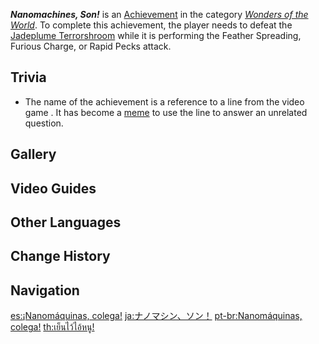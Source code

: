 {{Achievement Infobox
|id           = 82143
|order id     = 2143
|category     = Wonders of the World
|description  = Defeat an activated [[Jadeplume Terrorshroom]] while it is unleashing a powerful skill...
|requirements = Defeat the Jadeplume Terrorshroom while it is performing the  Feather Spreading, Furious Charge, or Rapid Pecks attack.
|primogems    = 5
|tracking     = 
|topic        = Jadeplume Terrorshroom
|hidden       = 1
|type         = Boss
}}
'''''Nanomachines, Son!''''' is an [[Achievement]] in the category ''[[Wonders of the World]]''. To complete this achievement, the player needs to defeat the [[Jadeplume Terrorshroom]] while it is performing the  Feather Spreading, Furious Charge, or Rapid Pecks attack.
<!--
==Gameplay Notes==
*
-->
==Trivia==
* The name of the achievement is a reference to a line from the video game {{w|Metal Gear Rising: Revengeance}}. It has become a [https://knowyourmeme.com/memes/nanomachines-son meme] to use the line to answer an unrelated question.

==Gallery==
{{Preview
|size=300px

|file1=Jadeplume Terrorshroom Feather Spreading
|caption1= Feather Spreading

|file2=Jadeplume Terrorshroom Furious Charge
|caption2=Furious Charge

|file3=Jadeplume Terrorshroom Rapid Pecks
|caption3=Rapid Pecks
}}

==Video Guides==
{{EVT
|video1   = https://youtu.be/-0vcupiOKCI
|caption1 = Hidden Achievement: Nanomachines, Son!
}}

==Other Languages==
{{Other Languages
|en      = Nanomachines, Son!
|zhs     = 那诺曼辛，孩子！
|zhs_rm  = Nànuòmànxīn, Háizi!
|zht     = 那諾曼辛，孩子！
|zht_rm  = Nànuòmànxīn, Háizi!
|zh_tl   = Nanomachines, Child!
|ja      = ナノマシン、ソン！
|ja_rm   = Nanomashin, Son!
|ja_tl   = Nanomachines, Son!
|ko      = 나노머신이다, 애송이!
|ko_rm   = Nanomeosinida, aesong'i!
|ko_tl   = Nanomachines, Son!
|es      = ¡Nanomáquinas, colega!
|es_tl   = Nanomachines, Buddy!
|fr      = Nanomachines, fiston !
|fr_tl   = Nanomachines, Son!
|ru      = Наномашины, мой мальчик!
|ru_tl   = Nanomachines, My Boy!
|th      = เย็นไว้ไอ้หนู!
|th_rm   = 
|th_tl   = 
|vi      = Nanomachines, Con Ơi!
|vi_tl   = Nanomachines, My Child!
|de      = Nanomaschinen, mein Kind!
|de_tl   = Nanomachines, My Child!
|id      = Nanomachine, nak!
|id_tl   = Nanomachines, Son!
|pt      = Nanomáquinas, colega!
|pt_tl   = 
|tr      = Nanomakinalar Evlat!
|tr_tl   = Nanomachines Son!
|it      = Sono le nanomacchine, ragazzo!
|it_tl   = 
}}

==Change History==
{{Change History|3.1}}
<!--
==References==
{{Reflist}}
-->
==Navigation==
{{Achievement Navbox}}

[[es:¡Nanomáquinas, colega!]]
[[ja:ナノマシン、ソン！]]
[[pt-br:Nanomáquinas, colega!]]
[[th:เย็นไว้ไอ้หนู!]]